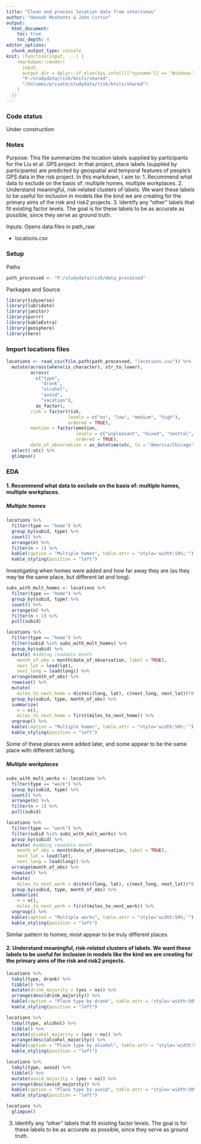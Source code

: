```yaml
---
title: "Clean and process location data from interviews"
author: "Hannah Moshontz & John Curtin"
output: 
  html_document:
    toc: true 
    toc_depth: 4
editor_options: 
  chunk_output_type: console
knit: (function(input, ...) {
    rmarkdown::render(
      input,
      output_dir = dplyr::if_else(Sys.info()[["sysname"]] == "Windows",
      "P:/studydata/risk/knits/shared", 
      "/Volumes/private/studydata/risk/knits/shared")
    )
  })
---
```


### Code status

Under construction


### Notes

Purpose: This file summarizes the location labels supplied by participants for the Liu et al. GPS project. In that project, place labels (supplied by participants) are predicted by geospatial and temporal features of people's GPS data in the risk project. In this markdown, I aim to:
1. Recommend what data to exclude on the basis of: multiple homes, multiple workplaces.
2. Understand meaningful, risk-related clusters of labels. We want these labels to be useful for inclusion in models like the kind we are creating for the primary aims of the risk and risk2 projects.
3. Identify any "other" labels that fit existing factor levels. The goal is for these labels to be as accurate as possible, since they serve as ground truth.

Inputs:  Opens data files in path_raw

* locations.csv

### Setup

Paths 
```r
path_processed <- "P:/studydata/risk/data_processed" 
```

Packages and Source
```r
library(tidyverse)
library(lubridate)
library(janitor)
library(purrr)
library(kableExtra)
library(geosphere)
library(here)
```

### Import locations files

```r
locations <- read_csv(file.path(path_processed, "locations.csv")) %>% 
  mutate(across(where(is_character), str_to_lower),
         across(
           c("type", 
             "drank",
             "alcohol",
             "avoid",
             "vacation"),
           as_factor),
         risk = factor(risk, 
                       levels = c("no", "low", "medium", "high"), 
                       ordered = TRUE),
         emotion = factor(emotion,
                          levels = c("unpleasant", "mixed", "neutral", "pleasant"),
                          ordered = TRUE),
         date_of_observation = as_datetime(utc, tz = "America/Chicago")) %>% 
  select(-utc) %>% 
  glimpse()
```


### EDA

#### 1. Recommend what data to exclude on the basis of: multiple homes, multiple workplaces.

##### Multiple homes

```r
locations %>% 
  filter(type == "home") %>% 
  group_by(subid, type) %>% 
  count() %>% 
  arrange(n) %>% 
  filter(n > 1) %>% 
  kable(caption = "Multiple homes", table.attr = "style='width:50%;'") %>%
  kable_styling(position = "left")
```

Investigating when homes were added and how far away they are (as they may be the same place, but different lat and long).

```r
subs_with_mult_homes <- locations %>% 
  filter(type == "home") %>% 
  group_by(subid, type) %>% 
  count() %>% 
  arrange(n) %>% 
  filter(n > 1) %>% 
  pull(subid)

locations %>% 
  filter(type == "home") %>% 
  filter(subid %in% subs_with_mult_homes) %>% 
  group_by(subid) %>% 
  mutate( #adding readable month
    month_of_obs = month(date_of_observation, label = TRUE),
    next_lat = lead(lat),
    next_long = lead(long)) %>% 
  arrange(month_of_obs) %>% 
  rowwise() %>% 
  mutate(
    miles_to_next_home = distm(c(long, lat), c(next_long, next_lat))*0.000621371) %>% 
  group_by(subid, type, month_of_obs) %>% 
  summarize(
    n = n(),
    miles_to_next_home = first(miles_to_next_home)) %>% 
  ungroup() %>% 
  kable(caption = "Multiple homes", table.attr = "style='width:50%;'") %>%
  kable_styling(position = "left")
```

Some of these places were added later, and some appear to be the same place with different lat/long.

##### Multiple workplaces
```r
subs_with_mult_works <- locations %>% 
  filter(type == "work") %>% 
  group_by(subid, type) %>% 
  count() %>% 
  arrange(n) %>% 
  filter(n > 1) %>% 
  pull(subid)

locations %>% 
  filter(type == "work") %>% 
  filter(subid %in% subs_with_mult_works) %>% 
  group_by(subid) %>% 
  mutate( #adding readable month
    month_of_obs = month(date_of_observation, label = TRUE),
    next_lat = lead(lat),
    next_long = lead(long)) %>% 
  arrange(month_of_obs) %>% 
  rowwise() %>% 
  mutate(
    miles_to_next_work = distm(c(long, lat), c(next_long, next_lat))*0.000621371) %>% 
  group_by(subid, type, month_of_obs) %>% 
  summarize(
    n = n(),
    miles_to_next_work = first(miles_to_next_work)) %>% 
  ungroup() %>% 
  kable(caption = "Multiple works", table.attr = "style='width:50%;'") %>%
  kable_styling(position = "left")
```

Similar pattern to homes; most appear to be truly different places.


#### 2. Understand meaningful, risk-related clusters of labels. We want these labels to be useful for inclusion in models like the kind we are creating for the primary aims of the risk and risk2 projects.


```r
locations %>% 
  tabyl(type, drank) %>% 
  tibble() %>% 
  mutate(drink_majority = (yes > no)) %>% 
  arrange(desc(drink_majority)) %>% 
  kable(caption = "Place type by drank", table.attr = "style='width:50%;'") %>%
  kable_styling(position = "left")
```

```r
locations %>% 
  tabyl(type, alcohol) %>% 
  tibble() %>% 
  mutate(alcohol_majority = (yes > no)) %>% 
  arrange(desc(alcohol_majority)) %>% 
  kable(caption = "Place type by alcohol", table.attr = "style='width:50%;'") %>%
  kable_styling(position = "left")
```

```r
locations %>% 
  tabyl(type, avoid) %>% 
  tibble() %>% 
  mutate(avoid_majority = (yes > no)) %>% 
  arrange(desc(avoid_majority)) %>% 
  kable(caption = "Place type by avoid", table.attr = "style='width:50%;'") %>%
  kable_styling(position = "left")
```

```r
locations %>% 
  glimpse()
```

3. Identify any "other" labels that fit existing factor levels. The goal is for these labels to be as accurate as possible, since they serve as ground truth.


```r

```

